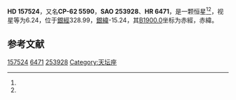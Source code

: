 {{Starbox begin
| name = HD 157524
}}
{{Starbox observe
| epoch = [[J2000.0|J2000.0]]
| constell = {{星座名待查}}<ref name=SIMBAD>{{cite web
 | url=http://simbad.u-strasbg.fr/simbad/sim-id?Ident=HR+6471
 | title =Pulsating variable Star
 | publisher=Centre de Données astronomiques de Strasbourg
 | work=SIMBAD
 | accessdate=2012-07-13}}</ref><ref name=DATA>{{cite web
 | url=http://vizier.u-strasbg.fr/viz-bin/VizieR-5?-out.add=.&-source=5050&-corr=PK=HR&-out.max=9999&HR=6471
 | title=VizieR Detailed Page
 | accessdate=2012-07-13
 | archive-date=2016-03-05
 | archive-url=https://web.archive.org/web/20160305005551/http://vizier.u-strasbg.fr/viz-bin/VizieR-5?-out.add=.&-source=5050&-corr=PK=HR&-out.max=9999&HR=6471
 | dead-url=no
 }}</ref>
| 星官 = 
| ra = {{RA|17|28|7.7}}<ref name=SIMBAD /><ref name=DATA />
| dec = {{DEC|-63|2|11}}<ref name=SIMBAD /><ref name=DATA />
| appmag_v = 6.24<ref name=SIMBAD /><ref name=DATA />
}}
{{Starbox character
| class = B7-8V<ref name=SIMBAD /><ref name=DATA />
| b-v = -0.09<ref name=SIMBAD /><ref name=DATA />
| u-b = <ref name=SIMBAD /><ref name=DATA />
| r-i = <ref name=SIMBAD /><ref name=DATA />
| variable = 
}}
{{Starbox astrometry
| radial_v = 
| prop_mo_ra = -3
| parallax = 
| p_error = 
}}
{{Starbox catalog
| names =CP-62 5590，[[SAO星表|SAO]] 253928，[[HD星表|HD]] 157524，[[HR星表|HR]] 6471}}
{{Starbox reference |Simbad=HR+6471}}
{{Starbox end}}

'''HD 157524'''，又名'''CP-62 5590'''，'''SAO 253928'''、'''HR 6471'''，是一颗恒星<ref name=SIMBAD /><ref name=DATA />，视星等为6.24，位于[[銀道座標系|銀經]]328.99，[[銀道座標系|銀緯]]-15.24，其[[B1900.0|B1900.0]]坐标为赤經{{RA|17|18|41.7}}，赤緯{{DEC|-62|-15.24|50}}。

== 参考文献 ==
{{reflist}}

{{star-stub}}

[[Category:HD和HDE天體|157524]]
[[Category:HR天體|6471]]
[[Category:SAO天體|253928]]
[[Category:天坛座|Category:天坛座]]